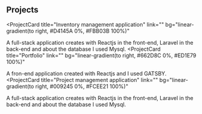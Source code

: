 ## Projects

<ProjectCard
  title="Inventory management application"
  link=""
  bg="linear-gradient(to right, #D4145A 0%, #FBB03B 100%)"
>
  A full-stack application creates with Reactjs in the front-end, Laravel in the back-end and about the database I used Mysql.
</ProjectCard>
<ProjectCard
  title="Portfolio"
  link=""
  bg="linear-gradient(to right, #662D8C 0%, #ED1E79 100%)"
>
  A fron-end application created with Reactjs and I used GATSBY.
</ProjectCard>
<ProjectCard
  title="Project management application"
  link=""
  bg="linear-gradient(to right, #009245 0%, #FCEE21 100%)"
>
  A full-stack application creates with Reactjs in the front-end, Laravel in the back-end and about the database I used Mysql.
</ProjectCard>
